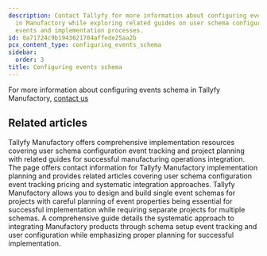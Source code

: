 ```yaml
---
description: Contact Tallyfy for more information about configuring events schema
  in Manufactory while exploring related guides on user schema configuration planning
  events and implementation processes.
id: 0a71724c9b1943621704affede25aa2b
pcx_content_type: configuring_events_schema
sidebar:
  order: 3
title: Configuring events schema
---
```


For more information about configuring events schema in Tallyfy Manufactory, <a href="https://tallyfy.com/amit/">contact us</a>


## Related articles
<CardGrid>
<LinkTitleCard header="<b>Implementation > Configuring user schema</b>" href="/products/manufactory/implementation/configuring_users_schema/" > Tallyfy Manufactory offers comprehensive implementation resources covering user schema configuration event tracking and project planning with related guides for successful manufacturing operations integration. </LinkTitleCard>
<LinkTitleCard header="<b>Implementation > Planning</b>" href="/products/manufactory/implementation/planning/" > The page offers contact information for Tallyfy Manufactory implementation planning and provides related articles covering user schema configuration event tracking pricing and systematic integration approaches. </LinkTitleCard>
<LinkTitleCard header="<b>Manufactory > Events</b>" href="/products/manufactory/events/" > Tallyfy Manufactory allows you to design and build single event schemas for projects with careful planning of event properties being essential for successful implementation while requiring separate projects for multiple schemas. </LinkTitleCard>
<LinkTitleCard header="<b>Manufactory > Implementation</b>" href="/products/manufactory/implementation/" > A comprehensive guide details the systematic approach to integrating Manufactory products through schema setup event tracking and user configuration while emphasizing proper planning for successful implementation. </LinkTitleCard>
</CardGrid>